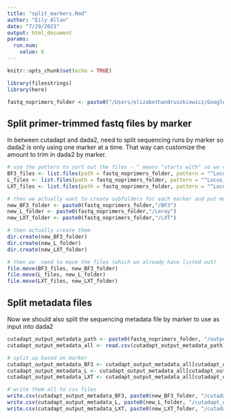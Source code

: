 ```yaml
---
title: "split_markers.Rmd"
author: "Eily Allan"
date: "7/29/2021"
output: html_document
params:
  run.num:
    value: 6
---
```


```r
knitr::opts_chunk$set(echo = TRUE)

library(filesstrings)
library(here)

fastq_noprimers_folder <- paste0("/Users/elizabethandruszkiewicz/GoogleDrive/UW/GitHub/NextGenNEPA_LOCAL/Output/","cutadapt_output","/MFtest/noprimers")

```

## Split primer-trimmed fastq files by marker 

In between cutadapt and dada2, need to split sequencing runs by marker so dada2 is only using one marker at a time. That way can customize the amount to trim in dada2 by marker. 

```r

# use the pattern to sort out the files - ^ means "starts with" so we can use that to separate by marker
BF3_files <- list.files(path = fastq_noprimers_folder, pattern = "^Locus_BF3", full.names = T)
L_files <- list.files(path = fastq_noprimers_folder, pattern = "^Locus_Leray_Leray_", full.names = T)
LXT_files <- list.files(path = fastq_noprimers_folder, pattern = "^Locus_LerayXT", full.names = T)

# then we actually want to create subfolders for each marker and put move the files into each folder by marker
new_BF3_folder <- paste0(fastq_noprimers_folder,"/BF3")
new_L_folder <- paste0(fastq_noprimers_folder,"/Leray")
new_LXT_folder <- paste0(fastq_noprimers_folder,"/LXT")

# then actually create them
dir.create(new_BF3_folder)
dir.create(new_L_folder)
dir.create(new_LXT_folder)

# then we  need to move the files (which we already have listed out)
file.move(BF3_files, new_BF3_folder)
file.move(L_files, new_L_folder)
file.move(LXT_files, new_LXT_folder)

```

## Split metadata files 

Now we should also split the sequencing metadata file by marker to use as input into dada2

```r
cutadapt_output_metadata_path <- paste0(fastq_noprimers_folder, "/output.metadata.csv")
cutadapt_output_metadata_all <- read.csv(cutadapt_output_metadata_path)

# split up based on marker
cutadapt_output_metadata_BF3 <- cutadapt_output_metadata_all[cutadapt_output_metadata_all$Locus == "BF3",]
cutadapt_output_metadata_L <- cutadapt_output_metadata_all[cutadapt_output_metadata_all$Locus == "Leray",]
cutadapt_output_metadata_LXT <- cutadapt_output_metadata_all[cutadapt_output_metadata_all$Locus == "LerayXT",]

# write them all to csv files 
write.csv(cutadapt_output_metadata_BF3, paste0(new_BF3_folder, "/cutadapt_output_metadata_BF3.csv"), row.names=FALSE)
write.csv(cutadapt_output_metadata_L, paste0(new_L_folder, "/cutadapt_output_metadata_Leray.csv"), row.names=FALSE)
write.csv(cutadapt_output_metadata_LXT, paste0(new_LXT_folder, "/cutadapt_output_metadata_LerayXT.csv"), row.names=FALSE)


```

